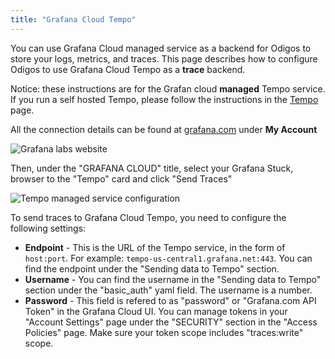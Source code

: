 ```yaml
---
title: "Grafana Cloud Tempo"
---
```


You can use Grafana Cloud managed service as a backend for Odigos to store your logs, metrics, and traces. 
This page describes how to configure Odigos to use Grafana Cloud Tempo as a **trace** backend.

Notice: these instructions are for the Grafan cloud **managed** Tempo service. 
If you run a self hosted Tempo, please follow the instructions in the [Tempo](/backends/tempo) page.

All the connection details can be found at [grafana.com](grafana.com) under **My Account**

<Frame>
    <img src="/backends/images/grafanacloud1.png" alt="Grafana labs website" />
</Frame>

Then, under the "GRAFANA CLOUD" title, select your Grafana Stuck, browser to the "Tempo" card and click "Send Traces"

<Frame>
    <img src="/backends/images/grafanacloud4.png" alt="Tempo managed service configuration" />
</Frame>

To send traces to Grafana Cloud Tempo, you need to configure the following settings:

- **Endpoint** - This is the URL of the Tempo service, in the form of `host:port`. For example: `tempo-us-central1.grafana.net:443`.
You can find the endpoint under the "Sending data to Tempo" section.
- **Username** - You can find the username in the "Sending data to Tempo" section under the "basic_auth" yaml field. 
The username is a number.
- **Password** - This field is refered to as "password" or "Grafana.com API Token" in the Grafana Cloud UI. 
You can manage tokens in your "Account Settings" page under the "SECURITY" section in the "Access Policies" page.
Make sure your token scope includes "traces:write" scope.
